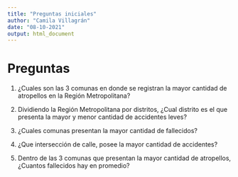 ```yaml
---
title: "Preguntas iniciales"
author: "Camila Villagrán"
date: "08-10-2021"
output: html_document
---
```


# Preguntas

1) ¿Cuales son las 3 comunas en donde se registran la mayor cantidad de atropellos en la Región Metropolitana?

2) Dividiendo la Región Metropolitana por distritos, ¿Cual distrito es el que presenta la mayor y menor cantidad de accidentes leves? 

3) ¿Cuales comunas presentan la mayor cantidad de fallecidos?

4) ¿Que intersección de calle, posee la mayor cantidad de accidentes?

5) Dentro de las 3 comunas que presentan la mayor cantidad de atropellos, ¿Cuantos fallecidos hay en promedio?

